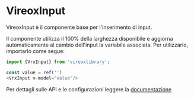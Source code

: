 
<Meta title="VrxInput/About" />

# VireoxInput

VireoxInput è il componente base per l'inserimento di input.

Il componente utilizza il 100% della larghezza disponibile e aggiorna automaticamente al cambio dell'input la variabile associata.
Per utilizzarlo, importarlo come segue:
```js
import {VrxInput} from 'vireoxlibrary';

const value = ref('')
<VrxInput v-model="value"/>
```

Per dettagli sulle API e le configurazioni leggere la [documentazione](./?path=/docs/vrxinput--docs)
